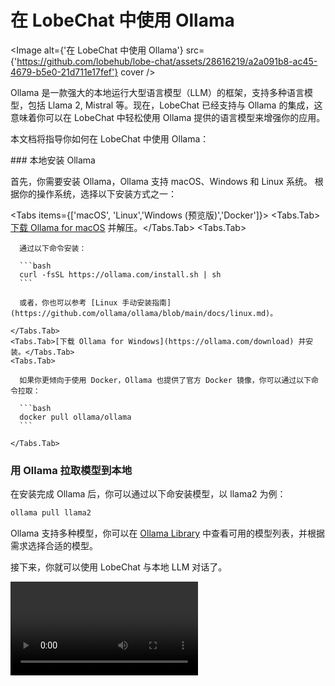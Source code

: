 
# 在 LobeChat 中使用 Ollama

<Image
  alt={'在 LobeChat 中使用 Ollama'}
  src={'https://github.com/lobehub/lobe-chat/assets/28616219/a2a091b8-ac45-4679-b5e0-21d711e17fef'}
  cover
/>

Ollama 是一款强大的本地运行大型语言模型（LLM）的框架，支持多种语言模型，包括 Llama 2, Mistral 等。现在，LobeChat 已经支持与 Ollama 的集成，这意味着你可以在 LobeChat 中轻松使用 Ollama 提供的语言模型来增强你的应用。

本文档将指导你如何在 LobeChat 中使用 Ollama：

<Steps>
  ### 本地安装 Ollama

首先，你需要安装 Ollama，Ollama 支持 macOS、Windows 和 Linux 系统。 根据你的操作系统，选择以下安装方式之一：

  <Tabs items={['macOS', 'Linux','Windows (预览版)','Docker']}>
    <Tabs.Tab>[下载 Ollama for macOS](https://ollama.com/download) 并解压。</Tabs.Tab>
    <Tabs.Tab>

      通过以下命令安装：

      ```bash
      curl -fsSL https://ollama.com/install.sh | sh
      ```

      或者，你也可以参考 [Linux 手动安装指南](https://github.com/ollama/ollama/blob/main/docs/linux.md)。

    </Tabs.Tab>
    <Tabs.Tab>[下载 Ollama for Windows](https://ollama.com/download) 并安装。</Tabs.Tab>
    <Tabs.Tab>

      如果你更倾向于使用 Docker，Ollama 也提供了官方 Docker 镜像，你可以通过以下命令拉取：

      ```bash
      docker pull ollama/ollama
      ```

    </Tabs.Tab>

  </Tabs>

### 用 Ollama 拉取模型到本地

在安装完成 Ollama 后，你可以通过以下命安装模型，以 llama2 为例：

```bash
ollama pull llama2
```

Ollama 支持多种模型，你可以在 [Ollama Library](https://ollama.com/library) 中查看可用的模型列表，并根据需求选择合适的模型。

</Steps>

接下来，你就可以使用 LobeChat 与本地 LLM 对话了。

<Video src="https://github.com/lobehub/lobe-chat/assets/28616219/95828c11-0ae5-4dfa-84ed-854124e927a6" />

<Callout type={'info'}>
  你可以前往 [与 Ollama 集成](/zh/self-hosting/examples/ollama) 了解如何部署 LobeChat ，以满足与
  Ollama 的集成需求。
</Callout>

## 自定义配置

你可以在 `设置` -> `语言模型` 中找到 Ollama 的配置选项，你可以在这里配置 Ollama 的代理、模型名称等。

<Image
  alt={'Ollama 服务商设置'}
  src={'https://github.com/lobehub/lobe-chat/assets/28616219/da0db930-78ce-4262-b648-2b9e43c565c3'}
  width={832}
  height={274}
/>
